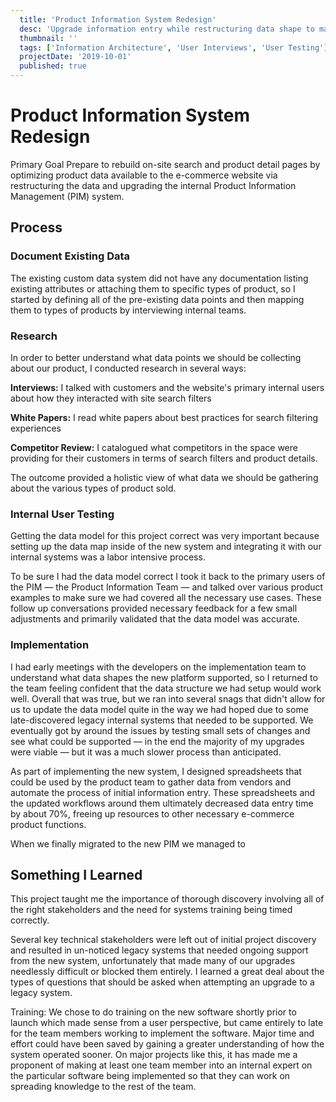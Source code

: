 ```yaml
---
  title: 'Product Information System Redesign'
  desc: 'Upgrade information entry while restructuring data shape to make it available to internal systems'
  thumbnail: ''
  tags: ['Information Architecture', 'User Interviews', 'User Testing']
  projectDate: '2019-10-01'
  published: true
---
```


# Product Information System Redesign

<Label>Primary Goal</Label>
<Text>Prepare to rebuild on-site search and product detail pages by optimizing product data available to the e-commerce website via restructuring the data and upgrading the internal Product Information Management (PIM) system.</Text>

## Process

### Document Existing Data

  The existing custom data system did not have any documentation listing existing attributes or attaching them to specific types of product, so I started by defining all of the pre-existing data points and then mapping them to types of products by interviewing internal teams.

### Research

  In order to better understand what data points we should be collecting about our product, I conducted research in several ways:
  
  **Interviews:** I talked with customers and the website's primary internal users about how they interacted with site search filters

  **White Papers:** I read white papers about best practices for search filtering experiences

  **Competitor Review:** I catalogued what competitors in the space were providing for their customers in terms of search filters and product details.
  
  The outcome provided a holistic view of what data we should be gathering about the various types of product sold.

### Internal User Testing

  Getting the data model for this project correct was very important because setting up the data map inside of the new system and integrating it with our internal systems was a labor intensive process.

  To be sure I had the data model correct I took it back to the primary users of the PIM — the Product Information Team — and talked over various product examples to make sure we had covered all the necessary use cases. These follow up conversations provided necessary feedback for a few small adjustments and primarily validated that the data model was accurate.

### Implementation

  I had early meetings with the developers on the implementation team to understand what data shapes the new platform supported, so I returned to the team feeling confident that the data structure we had setup would work well. Overall that was true, but we ran into several snags that didn't allow for us to update the data model quite in the way we had hoped due to some late-discovered legacy internal systems that needed to be supported. We eventually got by around the issues by testing small sets of changes and see what could be supported — in the end the majority of my upgrades were viable — but it was a much slower process than anticipated.

  As part of implementing the new system, I designed spreadsheets that could be used by the product team to gather data from vendors and automate the process of initial information entry. These spreadsheets and the updated workflows around them ultimately decreased data entry time by about 70%, freeing up resources to other necessary e-commerce product functions.

 When we finally migrated to the new PIM we managed to 

## Something I Learned

  This project taught me the importance of thorough discovery involving all of the right stakeholders and the need for systems training being timed correctly.

  Several key technical stakeholders were left out of initial project discovery and resulted in un-noticed legacy systems that needed ongoing support from the new system, unfortunately that made many of our upgrades needlessly difficult or blocked them entirely. I learned a great deal about the types of questions that should be asked when attempting an upgrade to a legacy system.

  Training: We chose to do training on the new software shortly prior to launch which made sense from a user perspective, but came entirely to late for the team members working to implement the software. Major time and effort could have been saved by gaining a greater understanding of how the system operated sooner. On major projects like this, it has made me a proponent of making at least one team member into an internal expert on the particular software being implemented so that they can work on spreading knowledge to the rest of the team.
